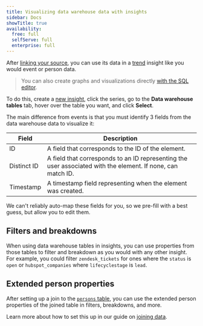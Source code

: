 ```yaml
---
title: Visualizing data warehouse data with insights
sidebar: Docs
showTitle: true
availability:
  free: full
  selfServe: full
  enterprise: full
---
```


After [linking your source](/docs/cdp/sources), you can use its data in a [trend](/docs/product-analytics/trends) insight like you would event or person data. 

> You can also create graphs and visualizations directly [with the SQL editor](/docs/data-warehouse/query#sql-visualizations).

To do this, create a [new insight](https://us.posthog.com/insights/new), click the series, go to the **Data warehouse tables** tab, hover over the table you want, and click **Select**.

<ProductScreenshot
  imageLight="https://res.cloudinary.com/dmukukwp6/image/upload/trend_light_9b29b1c254.png" 
  imageDark="https://res.cloudinary.com/dmukukwp6/image/upload/trend_dark_77178b53cb.png"
  alt="Selecting a data warehouse table in a trend" 
  classes="rounded"
/>

The main difference from events is that you must identify 3 fields from the data warehouse data to visualize it:

| Field | Description |
|-------|-------------|
| ID | A field that corresponds to the ID of the element. |
| Distinct ID | A field that corresponds to an ID representing the user associated with the element. If none, can match ID. |
| Timestamp | A timestamp field representing when the element was created. |
 
We can't reliably auto-map these fields for you, so we pre-fill with a best guess, but allow you to edit them.

## Filters and breakdowns

When using data warehouse tables in insights, you can use properties from those tables to filter and breakdown as you would with any other insight. For example, you could filter `zendesk_tickets` for ones where the `status` is `open` or `hubspot_companies` where `lifecyclestage` is `lead`.

<ProductScreenshot
  imageLight="https://res.cloudinary.com/dmukukwp6/image/upload/bd_light_989c851f4b.png" 
  imageDark="https://res.cloudinary.com/dmukukwp6/image/upload/bd_dark_ef8b5baf43.png"
  alt="Filtering and breaking down data warehouse data" 
  classes="rounded"
/>

## Extended person properties

After setting up a join to the [`persons` table](/docs/data-warehouse/sources/posthog#persons), you can use the extended person properties of the joined table in filters, breakdowns, and more.

<ProductScreenshot
  imageLight="https://res.cloudinary.com/dmukukwp6/image/upload/q_auto,f_auto/Clean_Shot_2025_08_26_at_13_30_29_2x_5c1e415836.png"
  imageDark="https://res.cloudinary.com/dmukukwp6/image/upload/q_auto,f_auto/Clean_Shot_2025_08_26_at_13_31_28_2x_d0afde2a1c.png"
  alt="Using extended person properties in an insight"
  classes="rounded"
/>

Learn more about how to set this up in our guide on [joining data](/docs/data-warehouse/join).